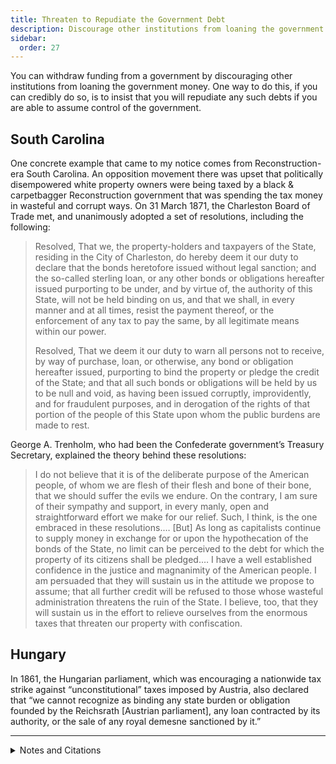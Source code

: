 ```yaml
---
title: Threaten to Repudiate the Government Debt
description: Discourage other institutions from loaning the government money by repudiating such debts.
sidebar:
  order: 27
---
```


You can withdraw funding from a government by discouraging other institutions from loaning the government money.
One way to do this, if you can credibly do so, is to insist that you will repudiate any such debts if you are able to assume control of the government.

## <Badge text="Example" size="medium" /> South Carolina

One concrete example that came to my notice comes from Reconstruction-era South Carolina.
An opposition movement there was upset that politically disempowered white property owners were being taxed by a black & carpetbagger Reconstruction government that was spending the tax money in wasteful and corrupt ways.
On 31 March 1871, the Charleston Board of Trade met, and unanimously adopted a set of resolutions, including the following:

> Resolved, That we, the property-holders and taxpayers of the State, residing in the City of Charleston, do hereby deem it our duty to declare that the bonds heretofore issued without legal sanction; and the so-called sterling loan, or any other bonds or obligations hereafter issued purporting to be under, and by virtue of, the authority of this State, will not be held binding on us, and that we shall, in every manner and at all times, resist the payment thereof, or the enforcement of any tax to pay the same, by all legitimate means within our power.
>
> Resolved, That we deem it our duty to warn all persons not to receive, by way of purchase, loan, or otherwise, any bond or obligation hereafter issued, purporting to bind the property or pledge the credit of the State; and that all such bonds or obligations will be held by us to be null and void, as having been issued corruptly, improvidently, and for fraudulent purposes, and in derogation of the rights of that portion of the people of this State upon whom the public burdens are made to rest.

George A. Trenholm, who had been the Confederate government’s Treasury Secretary, explained the theory behind these resolutions:

> I do not believe that it is of the deliberate purpose of the American people, of whom we are flesh of their flesh and bone of their bone, that we should suffer the evils we endure.
> On the contrary, I am sure of their sympathy and support, in every manly, open and straightforward effort we make for our relief.
> Such, I think, is the one embraced in these resolutions.…
> [But] As long as capitalists continue to supply money in exchange for or upon the hypothecation of the bonds of the State, no limit can be perceived to the debt for which the property of its citizens shall be pledged.…
> I have a well established confidence in the justice and magnanimity of the American people.
> I am persuaded that they will sustain us in the attitude we propose to assume; that all further credit will be refused to those whose wasteful administration threatens the ruin of the State.
> I believe, too, that they will sustain us in the effort to relieve ourselves from the enormous taxes that threaten our property with confiscation.

## <Badge text="Example" size="medium" /> Hungary

In 1861, the Hungarian parliament, which was encouraging a nationwide tax strike against “unconstitutional” taxes imposed by Austria, also declared that “we cannot recognize as binding any state burden or obligation founded by the Reichsrath [Austrian parliament], any loan contracted by its authority, or the sale of any royal demesne sanctioned by it.”

<hr />

<details>
<summary>Notes and Citations</summary>

* Lathers, Richard <i>Reminiscences of Richard Lathers</i> (1907) pp. 298–301
* Lathers, Richard <i>Proceedings of the Tax-Payers’ Convention of South Carolina</i> (1871) p. 86
* “The Debt and Taxation” <i>The Charleston Daily News</i> 1 April 1871, p. 1
* “The Hungarian Diet…” <i>The Spectator</i> 17 August 1861, p. 2

</details>
